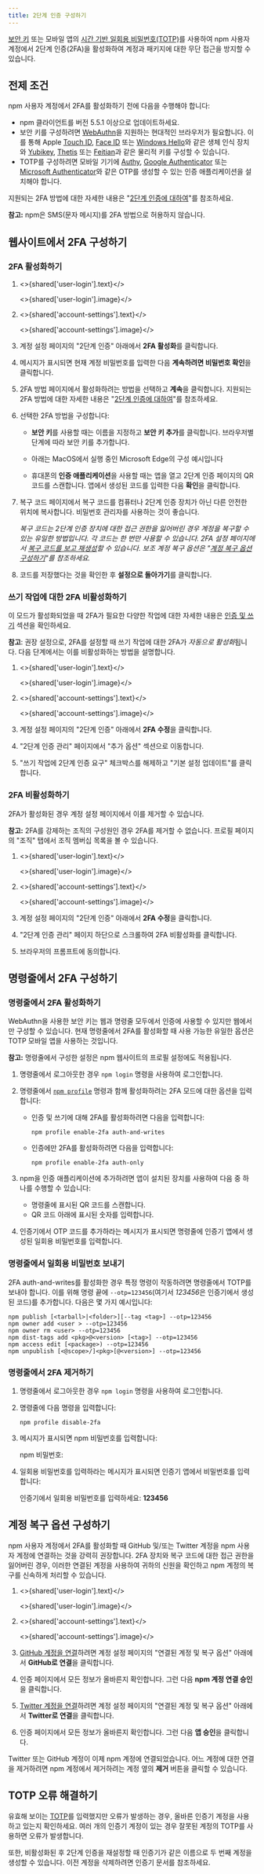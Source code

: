 ```yaml
---
title: 2단계 인증 구성하기
---
```



[보안 키][webauthn] 또는 모바일 앱의 [시간 기반 일회용 비밀번호(TOTP)][totp]를 사용하여 npm 사용자 계정에서 2단계 인증(2FA)을 활성화하여 계정과 패키지에 대한 무단 접근을 방지할 수 있습니다.

## 전제 조건

npm 사용자 계정에서 2FA를 활성화하기 전에 다음을 수행해야 합니다:

- npm 클라이언트를 버전 5.5.1 이상으로 업데이트하세요.
- 보안 키를 구성하려면 [WebAuthn][can-i-use]을 지원하는 현대적인 브라우저가 필요합니다. 이를 통해 Apple [Touch ID][touch-id], [Face ID][face-id] 또는 [Windows Hello][windows-hello]와 같은 생체 인식 장치와 [Yubikey][yubikey], [Thetis][thetis] 또는 [Feitian][feitian]과 같은 물리적 키를 구성할 수 있습니다.
- TOTP를 구성하려면 모바일 기기에 [Authy][authy], [Google Authenticator][google-authenticator] 또는 [Microsoft Authenticator][microsoft-authenticator]와 같은 OTP를 생성할 수 있는 인증 애플리케이션을 설치해야 합니다.

지원되는 2FA 방법에 대한 자세한 내용은 "[2단계 인증에 대하여][about-two-factor-authentication]"를 참조하세요.

<Note>

**참고:** npm은 SMS(문자 메시지)를 2FA 방법으로 허용하지 않습니다.

</Note>

## 웹사이트에서 2FA 구성하기

### 2FA 활성화하기

1. <>{shared['user-login'].text}</>

   <>{shared['user-login'].image}</>

2. <>{shared['account-settings'].text}</>

   <>{shared['account-settings'].image}</>

3. 계정 설정 페이지의 "2단계 인증" 아래에서 **2FA 활성화**를 클릭합니다.

   <Screenshot src="/getting-started/setting-up-your-npm-user-account/2fa-enable.png" alt="2FA 활성화 버튼을 보여주는 스크린샷" />

4. 메시지가 표시되면 현재 계정 비밀번호를 입력한 다음 **계속하려면 비밀번호 확인**을 클릭합니다.

5. 2FA 방법 페이지에서 활성화하려는 방법을 선택하고 **계속**을 클릭합니다. 지원되는 2FA 방법에 대한 자세한 내용은 "[2단계 인증에 대하여][about-two-factor-authentication]"를 참조하세요.

   <Screenshot src="/getting-started/setting-up-your-npm-user-account/device-selection.png" alt="2FA 유형을 보여주는 스크린샷" />

6. 선택한 2FA 방법을 구성합니다:

   - **보안 키**를 사용할 때는 이름을 지정하고 **보안 키 추가**를 클릭합니다. 브라우저별 단계에 따라 보안 키를 추가합니다.

   <Screenshot src="/getting-started/setting-up-your-npm-user-account/2fa-add-security-key.png" alt="보안 키 설정을 보여주는 스크린샷" />

   - 아래는 MacOS에서 실행 중인 Microsoft Edge의 구성 예시입니다

   <Screenshot src="/getting-started/setting-up-your-npm-user-account/touch-id-mac-edge.png" alt="2FA 장치 선택을 보여주는 스크린샷" />

   - 휴대폰의 **인증 애플리케이션**을 사용할 때는 앱을 열고 2단계 인증 페이지의 QR 코드를 스캔합니다. 앱에서 생성된 코드를 입력한 다음 **확인**을 클릭합니다.

   <Screenshot src="/getting-started/setting-up-your-npm-user-account/2fa-verify.png" alt="2FA 장치 선택을 보여주는 스크린샷" />

7. 복구 코드 페이지에서 복구 코드를 컴퓨터나 2단계 인증 장치가 아닌 다른 안전한 위치에 복사합니다. 비밀번호 관리자를 사용하는 것이 좋습니다.

   <Screenshot src="/getting-started/setting-up-your-npm-user-account/recovery-code.png" alt="복구 코드 페이지를 보여주는 스크린샷" />

   _복구 코드는 2단계 인증 장치에 대한 접근 권한을 잃어버린 경우 계정을 복구할 수 있는 유일한 방법입니다. 각 코드는 한 번만 사용할 수 있습니다. 2FA 설정 페이지에서 [복구 코드를 보고 재생성][viewing-and-regenerating-recovery-code]할 수 있습니다. 보조 계정 복구 옵션은 "[계정 복구 옵션 구성하기][configuring-account-recovery-options]"를 참조하세요._

8. 코드를 저장했다는 것을 확인한 후 **설정으로 돌아가기**를 클릭합니다.

### 쓰기 작업에 대한 2FA 비활성화하기

이 모드가 활성화되었을 때 2FA가 필요한 다양한 작업에 대한 자세한 내용은 [인증 및 쓰기][authorization-and-writes] 섹션을 확인하세요.

<Note>

**참고**: 권장 설정으로, 2FA를 설정할 때 쓰기 작업에 대한 2FA가 *자동으로 활성화*됩니다. 다음 단계에서는 이를 비활성화하는 방법을 설명합니다.

</Note>

1. <>{shared['user-login'].text}</>

   <>{shared['user-login'].image}</>

2. <>{shared['account-settings'].text}</>

   <>{shared['account-settings'].image}</>

3. 계정 설정 페이지의 "2단계 인증" 아래에서 **2FA 수정**을 클릭합니다.

   <Screenshot src="/getting-started/setting-up-your-npm-user-account/2fa-modify.png" alt="2FA 수정 버튼을 보여주는 스크린샷" />

4. "2단계 인증 관리" 페이지에서 "추가 옵션" 섹션으로 이동합니다.

5. "쓰기 작업에 2단계 인증 요구" 체크박스를 해제하고 "기본 설정 업데이트"를 클릭합니다.

   <Screenshot src="/getting-started/setting-up-your-npm-user-account/disable-2fa-button.png" alt="추가 옵션 아래에서 2fa를 비활성화하기 위해 체크박스가 해제된 것을 보여주는 스크린샷" />

### 2FA 비활성화하기

2FA가 활성화된 경우 계정 설정 페이지에서 이를 제거할 수 있습니다.

<Note>

**참고:** 2FA를 강제하는 조직의 구성원인 경우 2FA를 제거할 수 없습니다. 프로필 페이지의 "조직" 탭에서 조직 멤버십 목록을 볼 수 있습니다.

</Note>

1. <>{shared['user-login'].text}</>

   <>{shared['user-login'].image}</>

2. <>{shared['account-settings'].text}</>

   <>{shared['account-settings'].image}</>

3. 계정 설정 페이지의 "2단계 인증" 아래에서 **2FA 수정**을 클릭합니다.

   <Screenshot src="/getting-started/setting-up-your-npm-user-account/2fa-modify.png" alt="2FA 수정 버튼을 보여주는 스크린샷" />

4. "2단계 인증 관리" 페이지 하단으로 스크롤하여 2FA 비활성화를 클릭합니다.

   <Screenshot src="/getting-started/setting-up-your-npm-user-account/2fa-disable.png" alt="2FA 비활성화 버튼을 보여주는 스크린샷" />

5. 브라우저의 프롬프트에 동의합니다.

## 명령줄에서 2FA 구성하기

### 명령줄에서 2FA 활성화하기

WebAuthn을 사용한 보안 키는 웹과 명령줄 모두에서 인증에 사용할 수 있지만 웹에서만 구성할 수 있습니다. 현재 명령줄에서 2FA를 활성화할 때 사용 가능한 유일한 옵션은 TOTP 모바일 앱을 사용하는 것입니다.

<Note>

**참고:** 명령줄에서 구성한 설정은 npm 웹사이트의 프로필 설정에도 적용됩니다.

</Note>

1. 명령줄에서 로그아웃한 경우 `npm login` 명령을 사용하여 로그인합니다.

2. 명령줄에서 [`npm profile`](/cli/profile) 명령과 함께 활성화하려는 2FA 모드에 대한 옵션을 입력합니다:

   - 인증 및 쓰기에 대해 2FA를 활성화하려면 다음을 입력합니다:

     ```
     npm profile enable-2fa auth-and-writes
     ```

   - 인증에만 2FA를 활성화하려면 다음을 입력합니다:

     ```
     npm profile enable-2fa auth-only
     ```

3. npm을 인증 애플리케이션에 추가하려면 앱이 설치된 장치를 사용하여 다음 중 하나를 수행할 수 있습니다:

   - 명령줄에 표시된 QR 코드를 스캔합니다.
   - QR 코드 아래에 표시된 숫자를 입력합니다.

4. 인증기에서 OTP 코드를 추가하라는 메시지가 표시되면 명령줄에 인증기 앱에서 생성된 일회용 비밀번호를 입력합니다.

### 명령줄에서 일회용 비밀번호 보내기

2FA auth-and-writes를 활성화한 경우 특정 명령이 작동하려면 명령줄에서 TOTP를 보내야 합니다. 이를 위해 명령 끝에 `--otp=123456`(여기서 *123456*은 인증기에서 생성된 코드)를 추가합니다. 다음은 몇 가지 예시입니다:

```
npm publish [<tarball>|<folder>][--tag <tag>] --otp=123456
npm owner add <user > --otp=123456
npm owner rm <user> --otp=123456
npm dist-tags add <pkg>@<version> [<tag>] --otp=123456
npm access edit [<package>) --otp=123456
npm unpublish [<@scope>/]<pkg>[@<version>] --otp=123456
```

### 명령줄에서 2FA 제거하기

1. 명령줄에서 로그아웃한 경우 `npm login` 명령을 사용하여 로그인합니다.

2. 명령줄에 다음 명령을 입력합니다:

   ```
   npm profile disable-2fa
   ```

3. 메시지가 표시되면 npm 비밀번호를 입력합니다:

   <Prompt>npm 비밀번호:</Prompt>

4. 일회용 비밀번호를 입력하라는 메시지가 표시되면 인증기 앱에서 비밀번호를 입력합니다:

   <Prompt>인증기에서 일회용 비밀번호를 입력하세요: <strong>123456</strong></Prompt>

## 계정 복구 옵션 구성하기

npm 사용자 계정에서 2FA를 활성화할 때 GitHub 및/또는 Twitter 계정을 npm 사용자 계정에 연결하는 것을 강력히 권장합니다. 2FA 장치와 복구 코드에 대한 접근 권한을 잃어버린 경우, 이러한 연결된 계정을 사용하여 귀하의 신원을 확인하고 npm 계정의 복구를 신속하게 처리할 수 있습니다.

1. <>{shared['user-login'].text}</>

   <>{shared['user-login'].image}</>

2. <>{shared['account-settings'].text}</>

   <>{shared['account-settings'].image}</>

3. [GitHub 계정을 연결][advanced-github-setup]하려면 계정 설정 페이지의 "연결된 계정 및 복구 옵션" 아래에서 **GitHub로 연결**을 클릭합니다.

   <Screenshot src="/getting-started/setting-up-your-npm-user-account/link-github-account.png" alt="GitHub 계정 연결 버튼을 보여주는 스크린샷" />

4. 인증 페이지에서 모든 정보가 올바른지 확인합니다. 그런 다음 **npm 계정 연결 승인**을 클릭합니다.
5. [Twitter 계정을 연결][advanced-twitter-setup]하려면 계정 설정 페이지의 "연결된 계정 및 복구 옵션" 아래에서 **Twitter로 연결**을 클릭합니다.

   <Screenshot src="/getting-started/setting-up-your-npm-user-account/link-twitter-account.png" alt="Twitter 계정 연결 버튼을 보여주는 스크린샷" />

6. 인증 페이지에서 모든 정보가 올바른지 확인합니다. 그런 다음 **앱 승인**을 클릭합니다.

Twitter 또는 GitHub 계정이 이제 npm 계정에 연결되었습니다. 어느 계정에 대한 연결을 제거하려면 npm 계정에서 제거하려는 계정 옆의 **제거** 버튼을 클릭할 수 있습니다.

## TOTP 오류 해결하기

유효해 보이는 [TOTP][totp]를 입력했지만 오류가 발생하는 경우, 올바른 인증기 계정을 사용하고 있는지 확인하세요. 여러 개의 인증기 계정이 있는 경우 잘못된 계정의 TOTP를 사용하면 오류가 발생합니다.

또한, 비활성화된 후 2단계 인증을 재설정할 때 인증기가 같은 이름으로 두 번째 계정을 생성할 수 있습니다. 이전 계정을 삭제하려면 인증기 문서를 참조하세요.

[about-two-factor-authentication]: /about-two-factor-authentication
[authorization-and-writes]: /about-two-factor-authentication#authorization-and-writes
[login]: /cli/adduser
[recovering-your-2fa-enabled-account]: /recovering-your-2fa-enabled-account
[can-i-use]: https://caniuse.com/#search=webauthn
[viewing-and-regenerating-recovery-code]: /recovering-your-2fa-enabled-account#viewing-and-regenerating-recovery-code
[totp]: https://en.wikipedia.org/wiki/Time-based_one-time_password
[authy]: https://authy.com/download/
[google-authenticator]: https://support.google.com/accounts/answer/1066447
[microsoft-authenticator]: https://www.microsoft.com/security/mobile-authenticator-app
[webauthn]: https://webauthn.guide/
[u2f]: https://en.wikipedia.org/wiki/Universal_2nd_Factor
[windows-hello]: https://support.microsoft.com/en-us/windows/learn-about-windows-hello-and-set-it-up-dae28983-8242-bb2a-d3d1-87c9d265a5f0
[touch-id]: https://support.apple.com/en-gb/HT204587
[face-id]: https://support.apple.com/en-us/HT208108
[yubikey]: https://www.yubico.com/
[thetis]: https://thetis.io/
[feitian]: https://www.ftsafe.com/
[configuring-account-recovery-options]: /configuring-two-factor-authentication#configuring-account-recovery-options
[advanced-github-setup]: managing-your-profile-settings#linking-your-npm-and-github-accounts
[advanced-twitter-setup]: /managing-your-profile-settings#linking-your-npm-and-twitter-accounts
